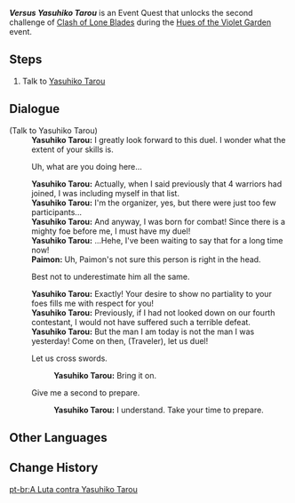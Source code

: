 {{Quest Infobox
|id            = 72699
|image         = Event Quest Versus Yasuhiko Tarou.png
|type          = World
|summary       = <!-- editor written summary. quest description goes to dialogue -->
|requirement   = 
|characters    = Paimon; Traveler; Yasuhiko Tarou
|startLocation = [[Narukami Island]], [[Inazuma]]
|region        = Inazuma
|area          = Narukami Island
|prev          = Versus Ookubo Sanzaemon
|next          = Versus Mishima Michitoshi
|other         = 
|event_name    = Hues of the Violet Garden
}}
'''''Versus Yasuhiko Tarou''''' is an Event Quest that unlocks the second challenge of [[Clash of Lone Blades]] during the [[Hues of the Violet Garden]] event.

==Steps==
# Talk to [[Yasuhiko Tarou]]

==Dialogue==
{{Quest Description|Claiming that he was "born for combat," and with his head full of strange thoughts, Yasuhiko Tarou seeks a duel with you at last.}}
{{Dialogue start}}
;(Talk to Yasuhiko Tarou)
:'''Yasuhiko Tarou:''' I greatly look forward to this duel. I wonder what the extent of your skills is.
:{{DIcon}} Uh, what are you doing here...
:'''Yasuhiko Tarou:''' Actually, when I said previously that 4 warriors had joined, I was including myself in that list.
:'''Yasuhiko Tarou:''' I'm the organizer, yes, but there were just too few participants...
:'''Yasuhiko Tarou:''' And anyway, I was born for combat! Since there is a mighty foe before me, I must have my duel!
:'''Yasuhiko Tarou:''' ...Hehe, I've been waiting to say that for a long time now!
:'''Paimon:''' Uh, Paimon's not sure this person is right in the head.
:{{DIcon}} Best not to underestimate him all the same.
:'''Yasuhiko Tarou:''' Exactly! Your desire to show no partiality to your foes fills me with respect for you!
:'''Yasuhiko Tarou:''' Previously, if I had not looked down on our fourth contestant, I would not have suffered such a terrible defeat.
:'''Yasuhiko Tarou:''' But the man I am today is not the man I was yesterday! Come on then, (Traveler), let us duel!
:{{DIcon}} Let us cross swords.
::'''Yasuhiko Tarou:''' Bring it on.
:{{DIcon}} Give me a second to prepare.
::'''Yasuhiko Tarou:''' I understand. Take your time to prepare.
{{Dialogue end}}

==Other Languages==
{{Other Languages
|en      = Versus Yasuhiko Tarou
|zhs     = 与安彦太郎之战
|zhs_rm  = Yǔ Ānyàn Tàiláng zhī Zhàn
|zht     = 與安彥太郎之戰
|zht_rm  = Yǔ Ānyàn Tàiláng zhī Zhàn
|zh_tl   = Battle With Yasuhiko Tarou
|ja      = 安彦太郎との一戦
|ja_rm   = Yasuhiko Tarou to no Issen
|ja_tl   = Battle With Yasuhiko Tarou
|ko      = 야스히코 타로와의 결투
|ko_rm   = Yaseuhiko Taro-waui Gyeoltu
|ko_tl   = Battle with Yasuhiko Tarou
|es      = El enfrentamiento contra Yasuhiko Tarou
|es_tl   = 
|fr      = Contre Yasuhiko Tarou
|fr_tl   = Against Yasuhiko Tarou
|ru      = Бой с Ясухико Таро
|ru_tl   = Fight with Yasuhiko Tarou
|th      = การประลองกับ Yasuhiko Tarou
|th_rm   = 
|th_tl   = 
|vi      = Cuộc Chiến Với Yasuhiko Tarou
|vi_tl   = 
|de      = Kampf gegen Yasuhiko Tarou
|de_tl   = Fight against Yasuhiko Tarou
|id      = Melawan Yasuhiko Tarou
|id_tl   = Versus Yasuhiko Tarou
|pt      = A Luta contra Yasuhiko Tarou
|pt_tl   = The Fight versus Yasuhiko Tarou
}}

==Change History==
{{Change History|2.6}}
[[pt-br:A Luta contra Yasuhiko Tarou]]